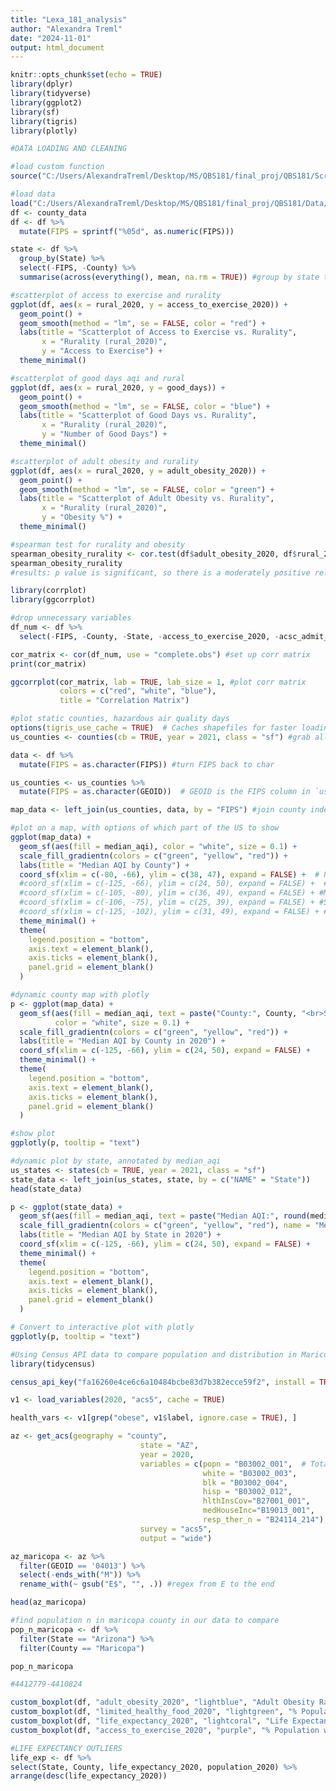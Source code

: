 ```yaml
---
title: "Lexa_181_analysis"
author: "Alexandra Treml"
date: "2024-11-01"
output: html_document
---
```

```r
knitr::opts_chunk$set(echo = TRUE)
library(dplyr)
library(tidyverse)
library(ggplot2)
library(sf)
library(tigris)
library(plotly)
```

```r
#DATA LOADING AND CLEANING

#load custom function
source("C:/Users/AlexandraTreml/Desktop/MS/QBS181/final_proj/QBS181/Scripts/custom_boxplot_func.R")

#load data
load("C:/Users/AlexandraTreml/Desktop/MS/QBS181/final_proj/QBS181/Data/final_data.Rdata")
df <- county_data
df <- df %>%
  mutate(FIPS = sprintf("%05d", as.numeric(FIPS)))

state <- df %>%
  group_by(State) %>%
  select(-FIPS, -County) %>%
  summarise(across(everything(), mean, na.rm = TRUE)) #group by state take take means for all numeric values for later plotly chart

#scatterplot of access to exercise and rurality
ggplot(df, aes(x = rural_2020, y = access_to_exercise_2020)) +
  geom_point() +
  geom_smooth(method = "lm", se = FALSE, color = "red") + 
  labs(title = "Scatterplot of Access to Exercise vs. Rurality",
       x = "Rurality (rural_2020)",
       y = "Access to Exercise") +
  theme_minimal()

#scatterplot of good days aqi and rural 
ggplot(df, aes(x = rural_2020, y = good_days)) +
  geom_point() +
  geom_smooth(method = "lm", se = FALSE, color = "blue") +  
  labs(title = "Scatterplot of Good Days vs. Rurality",
       x = "Rurality (rural_2020)",
       y = "Number of Good Days") +
  theme_minimal()

#scatterplot of adult obesity and rurality
ggplot(df, aes(x = rural_2020, y = adult_obesity_2020)) +
  geom_point() +
  geom_smooth(method = "lm", se = FALSE, color = "green") +  
  labs(title = "Scatterplot of Adult Obesity vs. Rurality",
       x = "Rurality (rural_2020)",
       y = "Obesity %") +
  theme_minimal()

#spearman test for rurality and obesity 
spearman_obesity_rurality <- cor.test(df$adult_obesity_2020, df$rural_2020, method = "spearman")
spearman_obesity_rurality 
#results: p value is significant, so there is a moderately positive relationship between obesity and rurality
```

```r
library(corrplot)
library(ggcorrplot)

#drop unnecessary variables
df_num <- df %>%
  select(-FIPS, -County, -State, -access_to_exercise_2020, -acsc_admit_rate_2020, -adult_diabetic_rate_2020,-dentist_rate_2020, -driving_mortality_2020, -chlamydia_2020, -dui_deaths_2020, -excess_drinking_2020, -fair_or_poor_health_2020, -food_env_index_2020, -food_insecure_2020, -food_insecure_2020, free_reduced_lunch_2020, -injury_death_rate_2020, -limited_healthy_food_2020, -mammogram_2020, -minor_2020, -over_65_2020, - pcp_rate_2020, -rural_2020, -severe_housing_prob_2020, -smoking_rate_2020, -social_association_rate_2020, -teen_birth_rate_2020,  -unemployment_2020, -uninsured_2020, -uninsured_v2_2020, -ypll_2020, -Year, -"90th_percentile_aqi", -co_days, -no2_days, -ozone_days, -pm2.5_days, -pm10_days, -age_adj_mortality_2020)

cor_matrix <- cor(df_num, use = "complete.obs") #set up corr matrix
print(cor_matrix)

ggcorrplot(cor_matrix, lab = TRUE, lab_size = 1, #plot corr matrix
           colors = c("red", "white", "blue"),
           title = "Correlation Matrix")
```


```r
#plot static counties, hazardous air quality days 
options(tigris_use_cache = TRUE)  # Caches shapefiles for faster loading
us_counties <- counties(cb = TRUE, year = 2021, class = "sf") #grab all us county data via sf

data <- df %>%
  mutate(FIPS = as.character(FIPS)) #turn FIPS back to char

us_counties <- us_counties %>%
  mutate(FIPS = as.character(GEOID))  # GEOID is the FIPS column in `us_counties`

map_data <- left_join(us_counties, data, by = "FIPS") #join county index with original data

#plot on a map, with options of which part of the US to show 
ggplot(map_data) +
  geom_sf(aes(fill = median_aqi), color = "white", size = 0.1) +
  scale_fill_gradientn(colors = c("green", "yellow", "red")) +
  labs(title = "Median AQI by County") +
  coord_sf(xlim = c(-80, -66), ylim = c(38, 47), expand = FALSE) +  # Northeast bounds
  #coord_sf(xlim = c(-125, -66), ylim = c(24, 50), expand = FALSE) +  # Limits for continental U.S.
  #coord_sf(xlim = c(-105, -80), ylim = c(36, 49), expand = FALSE) + #Midwest
  #coord_sf(xlim = c(-106, -75), ylim = c(25, 39), expand = FALSE) + #South
  #coord_sf(xlim = c(-125, -102), ylim = c(31, 49), expand = FALSE) + #West
  theme_minimal() +
  theme(
    legend.position = "bottom",
    axis.text = element_blank(),
    axis.ticks = element_blank(),
    panel.grid = element_blank()
  )
```
```r
#dynamic county map with plotly
p <- ggplot(map_data) +
  geom_sf(aes(fill = median_aqi, text = paste("County:", County, "<br>State:", State, "<br>AQI:", median_aqi, "%")), 
          color = "white", size = 0.1) +
  scale_fill_gradientn(colors = c("green", "yellow", "red")) +
  labs(title = "Median AQI by County in 2020") +
  coord_sf(xlim = c(-125, -66), ylim = c(24, 50), expand = FALSE) +
  theme_minimal() +
  theme(
    legend.position = "bottom",
    axis.text = element_blank(),
    axis.ticks = element_blank(),
    panel.grid = element_blank()
  )

#show plot
ggplotly(p, tooltip = "text")
```
```r
#dynamic plot by state, annotated by median_aqi 
us_states <- states(cb = TRUE, year = 2021, class = "sf")
state_data <- left_join(us_states, state, by = c("NAME" = "State"))
head(state_data)

p <- ggplot(state_data) +
  geom_sf(aes(fill = median_aqi, text = paste("Median AQI:", round(median_aqi, 1))), color = "white", size = 0.1) +
  scale_fill_gradientn(colors = c("green", "yellow", "red"), name = "Median AQI (%)")+
  labs(title = "Median AQI by State in 2020") +
  coord_sf(xlim = c(-125, -66), ylim = c(24, 50), expand = FALSE) +
  theme_minimal() +
  theme(
    legend.position = "bottom",
    axis.text = element_blank(),
    axis.ticks = element_blank(),
    panel.grid = element_blank()
  )

# Convert to interactive plot with plotly
ggplotly(p, tooltip = "text")
```

```r
#Using Census API data to compare population and distribution in Maricopa, AZ
library(tidycensus)

census_api_key("fa16260e4ce6c6a10484bcbe83d7b382ecce59f2", install = TRUE, overwrite = TRUE)

v1 <- load_variables(2020, "acs5", cache = TRUE)

health_vars <- v1[grep("obese", v1$label, ignore.case = TRUE), ]

az <- get_acs(geography = "county",
                             state = "AZ",
                             year = 2020,
                             variables = c(popn = "B03002_001",  # Total population
                                           white = "B03002_003", 
                                           blk = "B03002_004",
                                           hisp = "B03002_012",
                                           hlthInsCov="B27001_001",
                                           medHouseInc="B19013_001",
                                           resp_ther_n = "B24114_214"),
                             survey = "acs5",
                             output = "wide")

az_maricopa <- az %>%
  filter(GEOID == '04013') %>%
  select(-ends_with("M")) %>%
  rename_with(~ gsub("E$", "", .)) #regex from E to the end 

head(az_maricopa)
```
```r
#find population n in maricopa county in our data to compare
pop_n_maricopa <- df %>%
  filter(State == "Arizona") %>%
  filter(County == "Maricopa")

pop_n_maricopa

#4412779-4410824	

custom_boxplot(df, "adult_obesity_2020", "lightblue", "Adult Obesity Rate")
custom_boxplot(df, "limited_healthy_food_2020", "lightgreen", "% Population with Limited Healthy Food Access")
custom_boxplot(df, "life_expectancy_2020", "lightcoral", "Life Expectancy (Years)")
custom_boxplot(df, "access_to_exercise_2020", "purple", "% Population with Access to Exercise")
```
```r
#LIFE EXPECTANCY OUTLIERS
life_exp <- df %>%
select(State, County, life_expectancy_2020, population_2020) %>%
arrange(desc(life_expectancy_2020))
```
